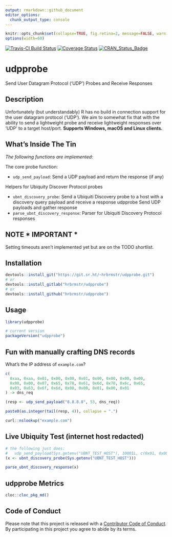 ```yaml
---
output: rmarkdown::github_document
editor_options: 
  chunk_output_type: console
---
```

```r
knitr::opts_chunk$set(collapse=TRUE, fig.retina=2, message=FALSE, warning=FALSE)
options(width=60)
```

[![Travis-CI Build Status](https://travis-ci.org/hrbrmstr/udpprobe.svg?branch=master)](https://travis-ci.org/hrbrmstr/udpprobe) 
[![Coverage Status](https://codecov.io/gh/hrbrmstr/udpprobe/branch/master/graph/badge.svg)](https://codecov.io/gh/hrbrmstr/udpprobe)
[![CRAN_Status_Badge](http://www.r-pkg.org/badges/version/udpprobe)](https://cran.r-project.org/package=udpprobe)

# udpprobe

Send User Datagram Protocol ('UDP') Probes and Receive Responses

## Description

Unfortunately (but understandably) R has no build in connection  support for
the user datagram protocol ('UDP'). We aim to somewhat fix that with the ability 
to send a lightweight probe and receive lightweight responses over 'UDP' to 
a target host/port. **Supports Windows, macOS and Linux clients.**

## What's Inside The Tin

_The following functions are implemented:_

The core probe function:

- `udp_send_payload`:	Send a UDP payload and return the response (if any)

Helpers for Ubiquity Discover Protocol probes

- `ubnt_discovery_probe`:	Send a Ubiquiti Discovery probe to a host with a discovery query payload and receive a response
udpprobe	Send UDP payloads and gather response
- `parse_ubnt_discovery_response`:	Parser for Ubiquiti Discovery Protocol responses

## NOTE * IMPORTANT *

Setting timeouts aren't implemented yet but are on the TODO shortlist.

## Installation

```r
devtools::install_git("https://git.sr.ht/~hrbrmstr/udpprobe.git")
# or
devtools::install_gitlab("hrbrmstr/udpprobe")
# or
devtools::install_github("hrbrmstr/udpprobe")
```

## Usage

```r
library(udpprobe)

# current version
packageVersion("udpprobe")

```

## Fun with manually crafting DNS records

What's the IP address of `example.com`?

```r
c(
  0xaa, 0xaa, 0x01, 0x00, 0x00, 0x01, 0x00, 0x00, 0x00, 0x00, 
  0x00, 0x00, 0x07, 0x65, 0x78, 0x61, 0x6d, 0x70, 0x6c, 0x65, 
  0x03, 0x63, 0x6f, 0x6d, 0x00, 0x00, 0x01, 0x00, 0x01
) -> dns_req

(resp <- udp_send_payload("8.8.8.8", 53, dns_req))

paste0(as.integer(tail(resp, 4)), collapse = ".")

curl::nslookup("example.com")
```

## Live Ubiquity Test (internet host redacted)

```r
# the following just does:
#   udp_send_payload(Sys.getenv("UBNT_TEST_HOST"), 10001L, c(0x01, 0x00, 0x00, 0x00))
(x <- ubnt_discovery_probe(Sys.getenv("UBNT_TEST_HOST")))

parse_ubnt_discovery_response(x)
```

## udpprobe Metrics

```r
cloc::cloc_pkg_md()
```

## Code of Conduct

Please note that this project is released with a [Contributor Code of Conduct](CONDUCT.md). 
By participating in this project you agree to abide by its terms.
